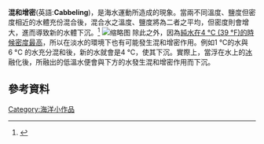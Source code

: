 
'''混和增密'''(英語:'''Cabbeling''')，是海水運動所造成的現象。當兩不同溫度、鹽度但密度相近的水體充份混合後，混合水之溫度、鹽度將為二者之平均，但密度則會增大，進而導致新的水體下沉。<ref>{{Cite web|url=http://w3.oc.ntu.edu.tw/chap6/chap6.htm|accessdate=2020-08-22|work=w3.oc.ntu.edu.tw|title=物理海洋學abc 第六章 海流|archive-date=2021-04-13|archive-url=https://web.archive.org/web/20210413092825/http://w3.oc.ntu.edu.tw/chap6/chap6.htm|dead-url=no}}</ref>
[[File:TS_Diagram.jpg|缩略图]]
除此之外，因為[[水的性質|純水在4 °C (39 °F)的時候密度最高]]，所以在淡水的環境下也有可能發生混和增密作用。例如1 °C的水與 6 °C 的水充分混和後，新的水就會是4 °C，使其下沉。實際上，當浮在水上的[[冰|冰]]融化後，所融出的低溫水便會與下方的水發生混和增密作用而下沉。

==參考資料==

[[Category:海洋小作品|Category:海洋小作品]]